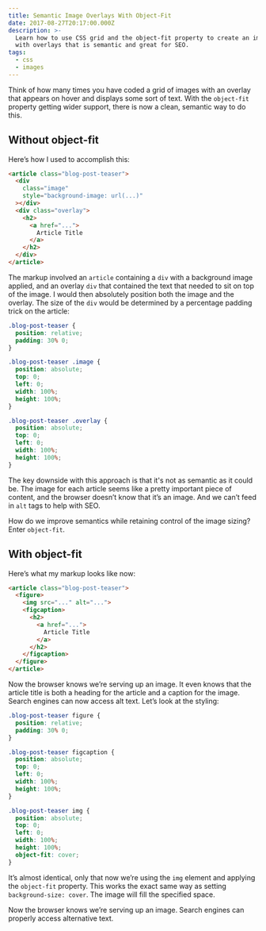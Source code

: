 ```yaml
---
title: Semantic Image Overlays With Object-Fit
date: 2017-08-27T20:17:00.000Z
description: >-
  Learn how to use CSS grid and the object-fit property to create an image grid
  with overlays that is semantic and great for SEO.
tags:
  - css
  - images
---
```

Think of how many times you have coded a grid of images with an overlay that appears on hover and displays some sort of text. With the `object-fit` property getting wider support, there is now a clean, semantic way to do this.

<SemanticImage />

## Without object-fit

Here’s how I used to accomplish this:

```html
<article class="blog-post-teaser">
  <div
    class="image"
    style="background-image: url(...)"
  ></div>
  <div class="overlay">
    <h2>
      <a href="...">
        Article Title
      </a>
    </h2>
  </div>
</article>
```

The markup involved an `article` containing a `div` with a background image applied, and an overlay `div` that contained the text that needed to sit on top of the image. I would then absolutely position both the image and the overlay. The size of the `div` would be determined by a percentage padding trick on the article:


```css
.blog-post-teaser {
  position: relative;
  padding: 30% 0;
}

.blog-post-teaser .image {
  position: absolute;
  top: 0;
  left: 0;
  width: 100%;
  height: 100%;
}

.blog-post-teaser .overlay {
  position: absolute;
  top: 0;
  left: 0;
  width: 100%;
  height: 100%;
}
```

The key downside with this approach is that it's not as semantic as it could be. The image for each article seems like a pretty important piece of content, and the browser doesn’t know that it’s an image. And we can’t feed in `alt` tags to help with SEO.

How do we improve semantics while retaining control of the image sizing? Enter `object-fit`.

## With object-fit

Here’s what my markup looks like now:

```html
<article class="blog-post-teaser">
  <figure>
    <img src="..." alt="...">
    <figcaption>
      <h2>
        <a href="...">
          Article Title
        </a>
      </h2>
    </figcaption>
  </figure>
</article>
```

Now the browser knows we’re serving up an image. It even knows that the article title is both a heading for the article and a caption for the image. Search engines can now access alt text. Let’s look at the styling:

```css
.blog-post-teaser figure {
  position: relative;
  padding: 30% 0;
}

.blog-post-teaser figcaption {
  position: absolute;
  top: 0;
  left: 0;
  width: 100%;
  height: 100%;
}

.blog-post-teaser img {
  position: absolute;
  top: 0;
  left: 0;
  width: 100%;
  height: 100%;
  object-fit: cover;
}
```

It’s almost identical, only that now we’re using the `img` element and applying the `object-fit` property. This works the exact same way as setting `background-size: cover`. The image will fill the specified space.

Now the browser knows we’re serving up an image. Search engines can properly access alternative text.